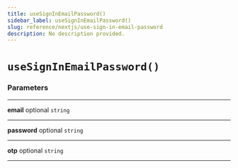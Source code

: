 ```yaml
---
title: useSignInEmailPassword()
sidebar_label: useSignInEmailPassword()
slug: reference/nextjs/use-sign-in-email-password
description: No description provided.
---
```


# `useSignInEmailPassword()`

### Parameters

---

**<span className="parameter-name">email</span>** <span className="optional-status">optional</span> `string`

---

**<span className="parameter-name">password</span>** <span className="optional-status">optional</span> `string`

---

**<span className="parameter-name">otp</span>** <span className="optional-status">optional</span> `string`

---
